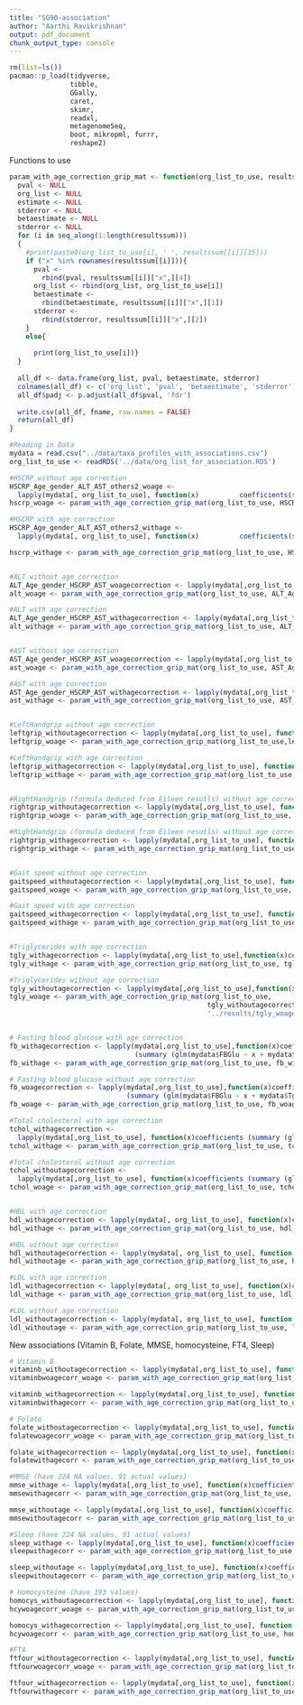 ```yaml
---
title: "SG90-association"
author: "Aarthi Ravikrishnan"
output: pdf_document
chunk_output_type: console
---
```

```r
rm(list=ls())
pacman::p_load(tidyverse,
               tibble,
               GGally,
               caret,
               skimr,
               readxl,
               metagenomeSeq,
               boot, mikropml, furrr,
               reshape2)
```

Functions to use
```r
param_with_age_correction_grip_mat <- function(org_list_to_use, resultssum, fname){
  pval <- NULL
  org_list <- NULL
  estimate <- NULL
  stderror <- NULL
  betaestimate <- NULL
  stderror <- NULL
  for (i in seq_along(1:length(resultssum)))
  {
    #print(paste0(org_list_to_use[i], ' ', resultssum[[i]][35]))
    if ("x" %in% rownames(resultssum[[i]])){
      pval <-
        rbind(pval, resultssum[[i]]["x",][4])
      org_list <- rbind(org_list, org_list_to_use[i])
      betaestimate <-
        rbind(betaestimate, resultssum[[i]]["x",][1])
      stderror <-
        rbind(stderror, resultssum[[i]]["x",][2])
    }
    else{
      
      print(org_list_to_use[i])}
  }
  
  all_df <- data.frame(org_list, pval, betaestimate, stderror)
  colnames(all_df) <- c('org_list', 'pval', 'betaestimate', 'stderror')
  all_df$padj <- p.adjust(all_df$pval, 'fdr')
  
  write.csv(all_df, fname, row.names = FALSE)
  return(all_df)
}

```
```r
#Reading in Data
mydata = read.csv("../data/taxa_profiles_with_associations.csv")
org_list_to_use <- readRDS('../data/org_list_for_association.RDS')

#HSCRP without age correction
HSCRP_Age_gender_ALT_AST_others2_woage <-
  lapply(mydata[, org_list_to_use], function(x)          coefficients(summary(glm(mydata$HSCRP ~ x + mydata$ALT + mydata$AST + mydata$FBGlu +  mydata$Tgly + mydata$TCHOL + mydata$HDL + mydata$LDL + mydata$BMI + mydata$gender, data = mydata))))
hscrp_woage <- param_with_age_correction_grip_mat(org_list_to_use, HSCRP_Age_gender_ALT_AST_others2_woage, '../results/HSCRP_without_age_correction1.csv')

#HSCRP with age correction
HSCRP_Age_gender_ALT_AST_others2_withage <-
  lapply(mydata[, org_list_to_use], function(x)          coefficients(summary(glm(mydata$HSCRP ~ x + mydata$Age + mydata$ALT + mydata$AST + mydata$FBGlu +  mydata$Tgly + mydata$TCHOL + mydata$HDL + mydata$LDL + mydata$BMI + mydata$gender, data = mydata))))

hscrp_withage <- param_with_age_correction_grip_mat(org_list_to_use, HSCRP_Age_gender_ALT_AST_others2_withage, '../results/HSCRP_with_age_correction1.csv')


#ALT without age correction
ALT_Age_gender_HSCRP_AST_woagecorrection <- lapply(mydata[,org_list_to_use], function(x)coefficients (summary (glm(mydata$ALT~ x + mydata$HSCRP + mydata$AST + mydata$FBGlu + mydata$Tgly + mydata$TCHOL + mydata$HDL + mydata$LDL + mydata$BMI + mydata$gender, data=mydata))))
alt_woage <- param_with_age_correction_grip_mat(org_list_to_use, ALT_Age_gender_HSCRP_AST_woagecorrection,  '../results/ALT_without_age_correction1.csv')

#ALT with age correction
ALT_Age_gender_HSCRP_AST_withagecorrection <- lapply(mydata[,org_list_to_use], function(x)coefficients (summary (glm(mydata$ALT~ x + mydata$HSCRP + mydata$Age+ mydata$AST + mydata$FBGlu + mydata$Tgly + mydata$TCHOL + mydata$HDL + mydata$LDL + mydata$BMI + mydata$gender, data=mydata))))
alt_withage <- param_with_age_correction_grip_mat(org_list_to_use, ALT_Age_gender_HSCRP_AST_withagecorrection,  '../results/ALT_with_age_correction1.csv')


#AST without age correction
AST_Age_gender_HSCRP_AST_woagecorrection <- lapply(mydata[,org_list_to_use], function(x)coefficients (summary (glm(mydata$AST~ x + mydata$HSCRP + mydata$ALT +  mydata$FBGlu + mydata$Tgly + mydata$TCHOL + mydata$HDL + mydata$LDL + mydata$BMI + mydata$gender, data=mydata))))
ast_woage <- param_with_age_correction_grip_mat(org_list_to_use, AST_Age_gender_HSCRP_AST_woagecorrection,  '../results/AST_without_age_correction1.csv')

#AST with age correction
AST_Age_gender_HSCRP_AST_withagecorrection <- lapply(mydata[,org_list_to_use], function(x)coefficients (summary (glm(mydata$AST~ x + mydata$Age + mydata$HSCRP + mydata$ALT +  mydata$FBGlu + mydata$Tgly + mydata$TCHOL + mydata$HDL + mydata$LDL + mydata$BMI + mydata$gender, data=mydata))))
ast_withage <- param_with_age_correction_grip_mat(org_list_to_use, AST_Age_gender_HSCRP_AST_withagecorrection,  '../results/AST_with_age_correction1.csv')


#LeftHandgrip without age correction
leftgrip_withoutagecorrection <- lapply(mydata[,org_list_to_use], function(x)coefficients (summary (glm(mydata$HandgripL1 ~ x + mydata$HSCRP + mydata$ALT +  mydata$FBGlu + mydata$Tgly + mydata$TCHOL + mydata$HDL + mydata$LDL + mydata$BMI + mydata$gender, data=mydata))))
leftgrip_woage <- param_with_age_correction_grip_mat(org_list_to_use,leftgrip_withoutagecorrection,  '../results/Leftgripwithout_age_correction1.csv')

#LeftHandgrip with age correction
leftgrip_withagecorrection <- lapply(mydata[,org_list_to_use], function(x)coefficients (summary (glm(mydata$HandgripL1 ~ x + mydata$Age +mydata$HSCRP + mydata$ALT +  mydata$FBGlu + mydata$Tgly + mydata$TCHOL + mydata$HDL + mydata$LDL + mydata$BMI + mydata$gender, data=mydata))))
leftgrip_withage <- param_with_age_correction_grip_mat(org_list_to_use,leftgrip_withagecorrection,  '../results/Leftgripwith_age_correction1.csv')


#RightHandgrip (formula deduced from Eileen resutls) without age correction
rightgrip_withoutagecorrection <- lapply(mydata[,org_list_to_use], function(x)coefficients (summary (glm(mydata$HandgripR1 ~ x + mydata$HSCRP+ mydata$ALT +  mydata$FBGlu + mydata$Tgly + mydata$TCHOL + mydata$HDL + mydata$LDL + mydata$BMI + mydata$gender, data=mydata))))
rightgrip_woage <- param_with_age_correction_grip_mat(org_list_to_use, rightgrip_withoutagecorrection,  '../results/Rightgripwithout_age_correction.csv')

#RightHandgrip (formula deduced from Eileen resutls) without age correction
rightgrip_withagecorrection <- lapply(mydata[,org_list_to_use], function(x)coefficients (summary (glm(mydata$HandgripR1 ~ x + mydata$Age +  mydata$FBGlu + mydata$Tgly + mydata$TCHOL + mydata$HDL + mydata$LDL + mydata$BMI + mydata$gender, data=mydata))))
rightgrip_withage <- param_with_age_correction_grip_mat(org_list_to_use, rightgrip_withagecorrection,  '../results/Rightgripwith_age_correction.csv')


#Gait speed without age correction
gaitspeed_withoutagecorrection <- lapply(mydata[,org_list_to_use], function(x)coefficients (summary (glm(mydata$GaitT1 ~ x + mydata$HSCRP+ mydata$ALT +  mydata$FBGlu + mydata$Tgly + mydata$TCHOL + mydata$HDL + mydata$LDL + mydata$BMI + mydata$gender, data=mydata))))
gaitspeed_woage <- param_with_age_correction_grip_mat(org_list_to_use, gaitspeed_withoutagecorrection,  '../results/gaitspeedwithout_age_correction.csv')

#Gait speed with age correction
gaitspeed_withagecorrection <- lapply(mydata[,org_list_to_use], function(x)coefficients (summary (glm(mydata$GaitT1 ~ x + mydata$Age + mydata$HSCRP+ mydata$ALT +  mydata$FBGlu + mydata$Tgly + mydata$TCHOL + mydata$HDL + mydata$LDL + mydata$BMI + mydata$gender, data=mydata))))
gaitspeed_withage <- param_with_age_correction_grip_mat(org_list_to_use, gaitspeed_withagecorrection,  '../results/gaitspeedwith_age_correction.csv')


#Triglycerides with age correction
tgly_withagecorrection <- lapply(mydata[,org_list_to_use],function(x)coefficients (summary (glm(mydata$Tgly ~ x + mydata$Age + mydata$FBGlu + mydata$TCHOL + mydata$HDL + mydata$LDL + mydata$BMI + mydata$gender, data=mydata))))
tgly_withage <- param_with_age_correction_grip_mat(org_list_to_use, tgly_withagecorrection,  '../results/tgly_age_correction.csv')

#Triglycerides without age correction
tgly_withoutagecorrection <- lapply(mydata[,org_list_to_use],function(x)coefficients (summary (glm(mydata$Tgly ~ x + mydata$FBGlu + mydata$TCHOL + mydata$HDL + mydata$LDL + mydata$BMI + mydata$gender, data=mydata))))
tgly_woage <- param_with_age_correction_grip_mat(org_list_to_use,
                                                 tgly_withoutagecorrection,
                                                 '../results/tgly_woage_correction.csv')


# Fasting blood glucose with age correction
fb_withagecorrection <- lapply(mydata[,org_list_to_use],function(x)coefficients
                               (summary (glm(mydata$FBGlu ~ x + mydata$Age + mydata$Tgly + mydata$TCHOL + mydata$HDL + mydata$LDL + mydata$BMI + mydata$gender,data = mydata))))
fb_withage <- param_with_age_correction_grip_mat(org_list_to_use, fb_withagecorrection,  '../results/fb_withage_correction1.csv')

# Fasting blood glucose without age correction
fb_woagecorrection <- lapply(mydata[,org_list_to_use],function(x)coefficients
                             (summary (glm(mydata$FBGlu ~ x + mydata$Tgly + mydata$TCHOL + mydata$HDL + mydata$LDL + mydata$BMI + mydata$gender,data = mydata))))
fb_woage <- param_with_age_correction_grip_mat(org_list_to_use, fb_woagecorrection,  '../results/fb_woage_correction.csv')

#Total cholesterol with age correction
tchol_withagecorrection <-
  lapply(mydata[,org_list_to_use], function(x)coefficients (summary (glm(mydata$TCHOL ~ x + mydata$Age + mydata$FBGlu + mydata$Tgly + mydata$HDL + mydata$LDL + mydata$BMI + mydata$gender, data=mydata))))
tchol_withage <- param_with_age_correction_grip_mat(org_list_to_use, tchol_withagecorrection,  '../results/tchol_withage_correction1.csv')

#Total cholesterol without age correction
tchol_withoutagecorrection <-
  lapply(mydata[,org_list_to_use], function(x)coefficients (summary (glm(mydata$TCHOL ~ x + mydata$FBGlu + mydata$Tgly + mydata$HDL + mydata$LDL + mydata$BMI + mydata$gender, data=mydata))))
tchol_woage <- param_with_age_correction_grip_mat(org_list_to_use, tchol_withoutagecorrection,  '../results/tchol_woage_correction1.csv')


#HDL with age correction
hdl_withagecorrection <- lapply(mydata[, org_list_to_use], function(x)coefficients (summary (glm(mydata$HDL ~ x + mydata$Age + mydata$FBGlu + mydata$Tgly + mydata$TCHOL + mydata$LDL + mydata$BMI + mydata$gender, data=mydata))))
hdl_withage <- param_with_age_correction_grip_mat(org_list_to_use, hdl_withagecorrection,  '../results/hdl_withage_correction1.csv')

#HDL without age correction
hdl_withoutagecorrection <- lapply(mydata[, org_list_to_use], function(x)coefficients (summary (glm(mydata$HDL ~ x  + mydata$FBGlu + mydata$Tgly + mydata$TCHOL + mydata$LDL + mydata$BMI + mydata$gender, data=mydata))))
hdl_withoutage <- param_with_age_correction_grip_mat(org_list_to_use, hdl_withoutagecorrection,  '../results/hdl_withoutage_correction1.csv')

#LDL with age correction
ldl_withagecorrection <- lapply(mydata[, org_list_to_use], function(x)coefficients (summary (glm(mydata$LDL ~ x + mydata$Age + mydata$FBGlu + mydata$Tgly + mydata$TCHOL + mydata$HDL + mydata$BMI + mydata$gender, data=mydata))))
ldl_withage <- param_with_age_correction_grip_mat(org_list_to_use, ldl_withagecorrection,  '../results/ldl_withage_correction1.csv')

#LDL without age correction
ldl_withoutagecorrection <- lapply(mydata[, org_list_to_use], function(x)coefficients (summary (glm(mydata$LDL ~ x + mydata$FBGlu + mydata$Tgly + mydata$TCHOL + mydata$HDL + mydata$BMI + mydata$gender, data=mydata))))
ldl_withoutage <- param_with_age_correction_grip_mat(org_list_to_use, ldl_withoutagecorrection,  '../results/ldl_withoutage_correction1.csv')


```
New associations (Vitamin B, Folate, MMSE, homocysteine, FT4, Sleep)
```r

# Vitamin B
vitaminb_withoutagecorrection <- lapply(mydata[,org_list_to_use], function(x)coefficients (summary (glm(mydata$VB12 ~ x + mydata$HSCRP+ mydata$ALT +  mydata$FBGlu + mydata$Tgly + mydata$TCHOL + mydata$HDL + mydata$LDL + mydata$BMI + mydata$gender, data=mydata))))
vitaminbwoagecorr_woage <- param_with_age_correction_grip_mat(org_list_to_use, vitaminb_withoutagecorrection,  '../results/vitb_without_age_correction.csv')

vitaminb_withagecorrection <- lapply(mydata[,org_list_to_use], function(x)coefficients (summary (glm(mydata$VB12 ~ x + mydata$Age + mydata$HSCRP+ mydata$ALT +  mydata$FBGlu + mydata$Tgly + mydata$TCHOL + mydata$HDL + mydata$LDL + mydata$BMI + mydata$gender, data=mydata))))
vitaminbwithagecorr <- param_with_age_correction_grip_mat(org_list_to_use, vitaminb_withagecorrection,  '../results/VitaminB_with_age_correction.csv')

# Folate
folate_withoutagecorrection <- lapply(mydata[,org_list_to_use], function(x)coefficients (summary (glm(mydata$FOL ~ x + mydata$HSCRP+ mydata$ALT +  mydata$FBGlu + mydata$Tgly + mydata$TCHOL + mydata$HDL + mydata$LDL + mydata$BMI + mydata$gender, data=mydata))))
folatewoagecorr_woage <- param_with_age_correction_grip_mat(org_list_to_use, folate_withoutagecorrection,  '../results/folate_without_age_correction.csv')

folate_withagecorrection <- lapply(mydata[,org_list_to_use], function(x)coefficients (summary (glm(mydata$FOL ~ x + mydata$Age + mydata$HSCRP+ mydata$ALT +  mydata$FBGlu + mydata$Tgly + mydata$TCHOL + mydata$HDL + mydata$LDL + mydata$BMI + mydata$gender, data=mydata))))
folatewithagecorr <- param_with_age_correction_grip_mat(org_list_to_use, folate_withagecorrection,  '../results/folate_with_age_correction.csv')

#MMSE (have 224 NA values, 91 actual values)
mmse_withage <- lapply(mydata[,org_list_to_use], function(x)coefficients (summary (glm(mydata$mmse ~ x + mydata$Age + mydata$gender, data=mydata))))
mmsewithagecorr <- param_with_age_correction_grip_mat(org_list_to_use, mmse_withage,  '../results/mmse_with_age_correction.csv')

mmse_withoutage <- lapply(mydata[,org_list_to_use], function(x)coefficients (summary (glm(mydata$mmse ~ x  + mydata$gender, data=mydata))))
mmsewithoutagecorr <- param_with_age_correction_grip_mat(org_list_to_use, mmse_withoutage,  '../results/mmse_without_age_correction.csv')

#Sleep (have 224 NA values, 91 actual values)
sleep_withage <- lapply(mydata[,org_list_to_use], function(x)coefficients (summary (glm(mydata$sleep ~ x + mydata$Age + mydata$gender, data=mydata))))
sleepwithagecorr <- param_with_age_correction_grip_mat(org_list_to_use, sleep_withage,  '../results/sleep_with_age_correction.csv')

sleep_withoutage <- lapply(mydata[,org_list_to_use], function(x)coefficients (summary (glm(mydata$sleep ~ x  + mydata$gender, data=mydata))))
sleepwithoutagecorr <- param_with_age_correction_grip_mat(org_list_to_use, sleep_withoutage,  '../results/sleep_without_age_correction.csv')

# Homocysteine (have 193 values)
homocys_withoutagecorrection <- lapply(mydata[,org_list_to_use], function(x)coefficients (summary (glm(mydata$HCY ~ x + mydata$HSCRP+ mydata$ALT +  mydata$FBGlu + mydata$Tgly + mydata$TCHOL + mydata$HDL + mydata$LDL + mydata$BMI + mydata$gender, data=mydata))))
hcywoagecorr_woage <- param_with_age_correction_grip_mat(org_list_to_use, homocys_withoutagecorrection,  '../results/hcy_without_age_correction.csv')

homocys_withagecorrection <- lapply(mydata[,org_list_to_use], function(x)coefficients (summary (glm(mydata$HCY ~ x + mydata$Age + mydata$HSCRP+ mydata$ALT +  mydata$FBGlu + mydata$Tgly + mydata$TCHOL + mydata$HDL + mydata$LDL + mydata$BMI + mydata$gender, data=mydata))))
hcywoagecorr <- param_with_age_correction_grip_mat(org_list_to_use, homocys_withagecorrection,  '../results/homocys_with_age_correction.csv')

#FT4
ftfour_withoutagecorrection <- lapply(mydata[,org_list_to_use], function(x)coefficients (summary (glm(mydata$FT4 ~ x + mydata$HSCRP+ mydata$ALT +  mydata$FBGlu + mydata$Tgly + mydata$TCHOL + mydata$HDL + mydata$LDL + mydata$BMI + mydata$gender, data=mydata))))
ftfourwoagecorr_woage <- param_with_age_correction_grip_mat(org_list_to_use, ftfour_withoutagecorrection,  '../results/ft4_without_age_correction.csv')

ftfour_withagecorrection <- lapply(mydata[,org_list_to_use], function(x)coefficients (summary (glm(mydata$FT4 ~ x + mydata$Age + mydata$HSCRP+ mydata$ALT +  mydata$FBGlu + mydata$Tgly + mydata$TCHOL + mydata$HDL + mydata$LDL + mydata$BMI + mydata$gender, data=mydata))))
ftfourwithagecorr <- param_with_age_correction_grip_mat(org_list_to_use, ftfour_withagecorrection,  '../results/ft4_with_age_correction.csv')
```
